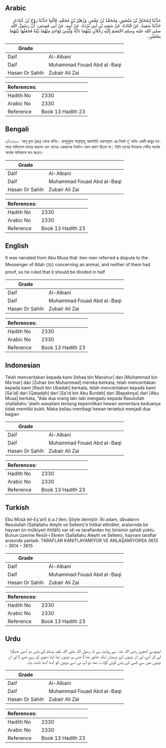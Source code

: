 ## Arabic


<div dir="rtl" lang="ar" style={{fontSize:'larger',backgroundColor:'#f8f9fa',padding:20}}>
حَدَّثَنَا إِسْحَاقُ بْنُ مَنْصُورٍ، وَمُحَمَّدُ بْنُ مَعْمَرٍ، وَزُهَيْرُ بْنُ مُحَمَّدٍ، قَالُوا حَدَّثَنَا رَوْحُ بْنُ عُبَادَةَ، حَدَّثَنَا سَعِيدٌ، عَنْ قَتَادَةَ، عَنْ سَعِيدِ بْنِ أَبِي بُرْدَةَ، عَنْ أَبِيهِ، عَنْ أَبِي مُوسَى، أَنَّ رَسُولَ اللَّهِ صلى الله عليه وسلم اخْتَصَمَ إِلَيْهِ رَجُلاَنِ بَيْنَهُمَا دَابَّةٌ وَلَيْسَ لِوَاحِدٍ مِنْهُمَا بَيِّنَةٌ فَجَعَلَهَا بَيْنَهُمَا نِصْفَيْنِ ‏.‏
</div>
<div style={{backgroundColor:'#f8f9fa',padding:20, marginBottom: 10}}><table> <thead> <tr> <th>Grade</th> <th></th> </tr> </thead> <tbody> <tr><td>Daif</td><td>Al-Albani</td></tr><tr><td>Daif</td><td>Muhammad Fouad Abd al-Baqi</td></tr><tr><td>Hasan Or Sahih</td><td>Zubair Ali Zai</td></tr></tbody></table><table> <thead> <tr> <th>References:</th> <th></th> </tr> </thead> <tbody><tr><td>Hadith No</td><td>2330</td></tr><tr><td>Arabic No</td><td>2330</td></tr><tr><td>Reference</td><td>Book 13 Hadith 23</td></tr></tbody></table></div>

## Bengali


<div dir="ltr" lang="bn" style={{fontSize:'larger',backgroundColor:'#f8f9fa',padding:20}}>
২/২৩৩০। আবূ মূসা (রাঃ) থেকে বর্ণিত। রাসূলুল্লাহ সাল্লাল্লাহু আলাইহি ওয়াসাল্লাম এর নিকট দু’ ব্যক্তি একটি জন্তুর ব্যাপারে অভিযোগ দায়ের করলো এবং তাদের একজনের নিকটও কোন প্রমাণ ছিলো না। তিনি তাদের উভয়কে সেটির অর্ধেক অর্ধেক মালিকানা দান করেন।
</div>
<div style={{backgroundColor:'#f8f9fa',padding:20, marginBottom: 10}}><table> <thead> <tr> <th>Grade</th> <th></th> </tr> </thead> <tbody> <tr><td>Daif</td><td>Al-Albani</td></tr><tr><td>Daif</td><td>Muhammad Fouad Abd al-Baqi</td></tr><tr><td>Hasan Or Sahih</td><td>Zubair Ali Zai</td></tr></tbody></table><table> <thead> <tr> <th>References:</th> <th></th> </tr> </thead> <tbody><tr><td>Hadith No</td><td>2330</td></tr><tr><td>Arabic No</td><td>2330</td></tr><tr><td>Reference</td><td>Book 13 Hadith 23</td></tr></tbody></table></div>

## English


<div dir="ltr" lang="en" style={{fontSize:'larger',backgroundColor:'#f8f9fa',padding:20}}>
It was narrated from Abu Musa that :two men referred a dispute to the Messenger of Allah (ﷺ) concerning an animal, and neither of them had proof, so he ruled that it should be divided in half
</div>
<div style={{backgroundColor:'#f8f9fa',padding:20, marginBottom: 10}}><table> <thead> <tr> <th>Grade</th> <th></th> </tr> </thead> <tbody> <tr><td>Daif</td><td>Al-Albani</td></tr><tr><td>Daif</td><td>Muhammad Fouad Abd al-Baqi</td></tr><tr><td>Hasan Or Sahih</td><td>Zubair Ali Zai</td></tr></tbody></table><table> <thead> <tr> <th>References:</th> <th></th> </tr> </thead> <tbody><tr><td>Hadith No</td><td>2330</td></tr><tr><td>Arabic No</td><td>2330</td></tr><tr><td>Reference</td><td>Book 13 Hadith 23</td></tr></tbody></table></div>

## Indonesian


<div dir="ltr" lang="id" style={{fontSize:'larger',backgroundColor:'#f8f9fa',padding:20}}>
Telah menceritakan kepada kami [Ishaq bin Manshur] dan [Muhammad bin Ma'mar] dan [Zuhair bin Muhammad] mereka berkata; telah menceritakan kepada kami [Rauh bin Ubadah] berkata, telah menceritakan kepada kami [Sa'id] dari [Qatadah] dari [Sa'id bin Abu Burdah] dari [Bapaknya] dari [Abu Musa] berkata, "Ada dua orang laki-laki mengadu kepada Rasulullah shallallahu 'alaihi wasallam tentang kepemilikan hewan sementara keduanya tidak memiliki bukti. Maka beliau membagi hewan tersebut menjadi dua bagian
</div>
<div style={{backgroundColor:'#f8f9fa',padding:20, marginBottom: 10}}><table> <thead> <tr> <th>Grade</th> <th></th> </tr> </thead> <tbody> <tr><td>Daif</td><td>Al-Albani</td></tr><tr><td>Daif</td><td>Muhammad Fouad Abd al-Baqi</td></tr><tr><td>Hasan Or Sahih</td><td>Zubair Ali Zai</td></tr></tbody></table><table> <thead> <tr> <th>References:</th> <th></th> </tr> </thead> <tbody><tr><td>Hadith No</td><td>2330</td></tr><tr><td>Arabic No</td><td>2330</td></tr><tr><td>Reference</td><td>Book 13 Hadith 23</td></tr></tbody></table></div>

## Turkish


<div dir="ltr" lang="tr" style={{fontSize:'larger',backgroundColor:'#f8f9fa',padding:20}}>
Ebu Mûsâ (el-Eş'arî) (r.a.)'den; Şöyle demiştir: İki adam, dâvalarını Resulullah (Sallallahu Aleyhi ve Sellem)'e İntikal ettirdiler, aralarında bir hayvan (ın mülkiyeti ihtilâfı) var idi ve taraflardan hiç birisinin şahidi yoktu. Bunun üzerine Resûl-i Ekrem (Sallallahu Aleyhi ve Sellem), hayvanı taraflar arasında yanladı. TARAFLAR KANITLAYAMIYOR VE ANLAŞAMIYORSA 3613 – 3614 – 3615
</div>
<div style={{backgroundColor:'#f8f9fa',padding:20, marginBottom: 10}}><table> <thead> <tr> <th>Grade</th> <th></th> </tr> </thead> <tbody> <tr><td>Daif</td><td>Al-Albani</td></tr><tr><td>Daif</td><td>Muhammad Fouad Abd al-Baqi</td></tr><tr><td>Hasan Or Sahih</td><td>Zubair Ali Zai</td></tr></tbody></table><table> <thead> <tr> <th>References:</th> <th></th> </tr> </thead> <tbody><tr><td>Hadith No</td><td>2330</td></tr><tr><td>Arabic No</td><td>2330</td></tr><tr><td>Reference</td><td>Book 13 Hadith 23</td></tr></tbody></table></div>

## Urdu


<div dir="rtl" lang="ur" style={{fontSize:'larger',backgroundColor:'#f8f9fa',padding:20}}>
ابوموسیٰ اشعری رضی اللہ عنہ سے روایت ہے کہ رسول اللہ صلی اللہ علیہ وسلم کے پاس دو آدمی جھگڑا لے کر آئے، اور ان دونوں کے درمیان ایک جانور تھا ( جس پر دونوں اپنا اپنا دعویٰ کر رہے تھے ) اور ان دونوں میں سے کسی کے پاس کوئی گواہ نہ تھا، تو آپ نے اسے دونوں کو آدھا آدھا بانٹ دیا۔
</div>
<div style={{backgroundColor:'#f8f9fa',padding:20, marginBottom: 10}}><table> <thead> <tr> <th>Grade</th> <th></th> </tr> </thead> <tbody> <tr><td>Daif</td><td>Al-Albani</td></tr><tr><td>Daif</td><td>Muhammad Fouad Abd al-Baqi</td></tr><tr><td>Hasan Or Sahih</td><td>Zubair Ali Zai</td></tr></tbody></table><table> <thead> <tr> <th>References:</th> <th></th> </tr> </thead> <tbody><tr><td>Hadith No</td><td>2330</td></tr><tr><td>Arabic No</td><td>2330</td></tr><tr><td>Reference</td><td>Book 13 Hadith 23</td></tr></tbody></table></div>